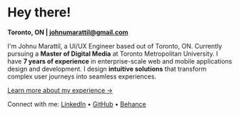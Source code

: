 # Hey there!

**Toronto, ON | [johnumarattil@gmail.com](mailto:johnumarattil@gmail.com)**

I'm Johnu Marattil, a UI/UX Engineer based out of Toronto, ON. Currently pursuing a **Master of Digital Media** at Toronto Metropolitan University. I have **7 years of experience** in enterprise-scale web and mobile applications design and development. I design **intuitive solutions** that transform complex user journeys into seamless experiences.

[Learn more about my experience →](/about)

Connect with me: [LinkedIn](https://www.linkedin.com/in/johnumarattil) • [GitHub](https://github.com/johnumarattilbb) • [Behance](https://www.behance.net/johnumarattil)

